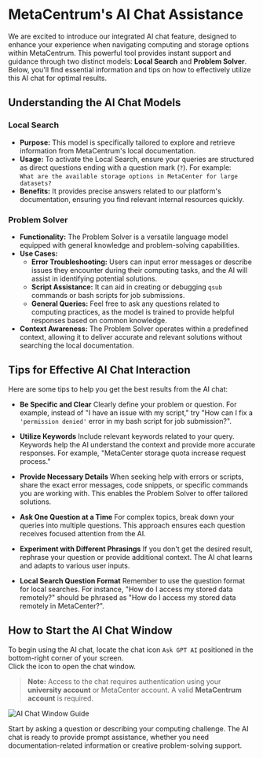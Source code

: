 # MetaCentrum's AI Chat Assistance

We are excited to introduce our integrated AI chat feature, designed to enhance your experience when navigating computing and storage options within MetaCentrum. This powerful tool provides instant support and guidance through two distinct models: **Local Search** and **Problem Solver**. Below, you'll find essential information and tips on how to effectively utilize this AI chat for optimal results.

## Understanding the AI Chat Models

### Local Search
- **Purpose:** This model is specifically tailored to explore and retrieve information from MetaCentrum's local documentation.
- **Usage:** To activate the Local Search, ensure your queries are structured as direct questions ending with a question mark (`?`). For example:  
  `What are the available storage options in MetaCenter for large datasets?`
- **Benefits:** It provides precise answers related to our platform's documentation, ensuring you find relevant internal resources quickly.

### Problem Solver
- **Functionality:** The Problem Solver is a versatile language model equipped with general knowledge and problem-solving capabilities.  
- **Use Cases:**  
  - **Error Troubleshooting:** Users can input error messages or describe issues they encounter during their computing tasks, and the AI will assist in identifying potential solutions.  
  - **Script Assistance:** It can aid in creating or debugging `qsub` commands or bash scripts for job submissions.  
  - **General Queries:** Feel free to ask any questions related to computing practices, as the model is trained to provide helpful responses based on common knowledge.  
- **Context Awareness:** The Problem Solver operates within a predefined context, allowing it to deliver accurate and relevant solutions without searching the local documentation.

## Tips for Effective AI Chat Interaction

Here are some tips to help you get the best results from the AI chat:

- **Be Specific and Clear** Clearly define your problem or question. For example, instead of "I have an issue with my script," try "How can I fix a <code>'permission denied'</code> error in my bash script for job submission?".</p>
- **Utilize Keywords** Include relevant keywords related to your query. Keywords help the AI understand the context and provide more accurate responses. For example, "MetaCenter storage quota increase request process."</p>
- **Provide Necessary Details** When seeking help with errors or scripts, share the exact error messages, code snippets, or specific commands you are working with. This enables the Problem Solver to offer tailored solutions.</p>
- **Ask One Question at a Time** For complex topics, break down your queries into multiple questions. This approach ensures each question receives focused attention from the AI.</p>
- **Experiment with Different Phrasings** If you don't get the desired result, rephrase your question or provide additional context. The AI chat learns and adapts to various user inputs.</p>
- **Local Search Question Format** Remember to use the question format for local searches. For instance, "How do I access my stored data remotely?" should be phrased as "How do I access my stored data remotely in MetaCenter?".</p>


## How to Start the AI Chat Window

To begin using the AI chat, locate the chat icon `Ask GPT AI` positioned in the bottom-right corner of your screen.  
Click the icon to open the chat window.

> **Note:** Access to the chat requires authentication using your **university account** or MetaCenter account. A valid **MetaCentrum account** is required.

![AI Chat Window Guide](./img/meta/tutorial/aichat-docs.png)

Start by asking a question or describing your computing challenge. The AI chat is ready to provide prompt assistance, whether you need documentation-related information or creative problem-solving support.  

